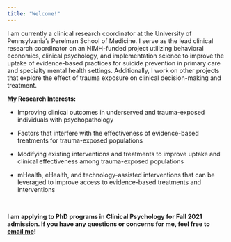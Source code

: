 ```yaml
---
title: "Welcome!"
---
```


I am currently a clinical research coordinator at the University of Pennsylvania's Perelman School of Medicine. I serve as the lead clinical research coordinator on an NIMH-funded project utilizing behavioral economics, clinical psychology, and implementation science to improve the uptake of evidence-based practices for suicide prevention in primary care and specialty mental health settings. Additionally, I work on other projects that explore the effect of trauma exposure on clinical decision-making and treatment.

**My Research Interests:**

- Improving clinical outcomes in underserved and trauma-exposed individuals with psychopathology

- Factors that interfere with the effectiveness of evidence-based treatments for trauma-exposed populations

- Modifying existing interventions and treatments to improve uptake and clinical effectiveness among trauma-exposed populations

- mHealth, eHealth, and technology-assisted interventions that can be leveraged to improve access to evidence-based treatments and interventions

<br> 

__I am applying to PhD programs in Clinical Psychology for Fall 2021 admission. If you have any questions or concerns for me, feel free to [email me](mailto:kit.wislocki@gmail.com)!__

